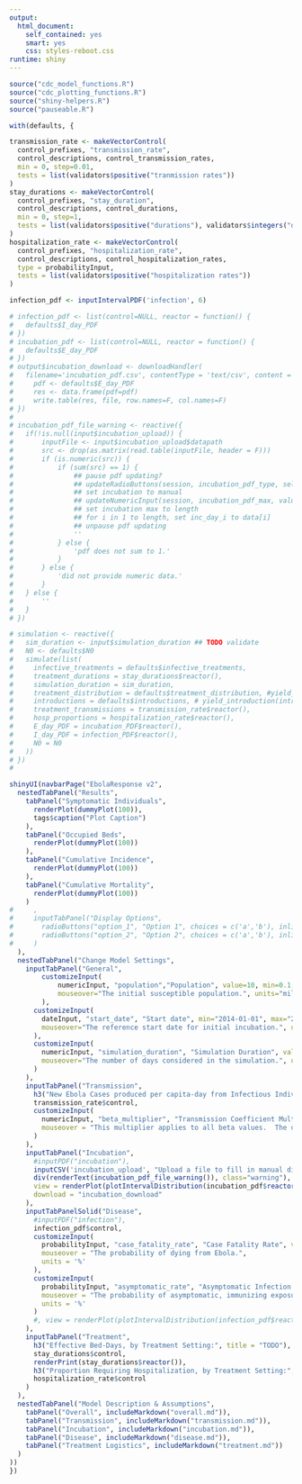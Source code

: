```yaml
---
output:
  html_document:
    self_contained: yes
    smart: yes
    css: styles-reboot.css
runtime: shiny
---
```

```r
source("cdc_model_functions.R")
source("cdc_plotting_functions.R")
source("shiny-helpers.R")
source("pauseable.R")

with(defaults, {

transmission_rate <- makeVectorControl(
  control_prefixes, "transmission_rate",
  control_descriptions, control_transmission_rates,
  min = 0, step=0.01,
  tests = list(validators$positive("tranmission rates"))
)
stay_durations <- makeVectorControl(
  control_prefixes, "stay_duration",
  control_descriptions, control_durations,
  min = 0, step=1,
  tests = list(validators$positive("durations"), validators$integers("durations"))
)
hospitalization_rate <- makeVectorControl(
  control_prefixes, "hospitalization_rate",
  control_descriptions, control_hospitalization_rates,
  type = probabilityInput,
  tests = list(validators$positive("hospitalization rates"))
)

infection_pdf <- inputIntervalPDF('infection', 6)

# infection_pdf <- list(control=NULL, reactor = function() {
# 	defaults$I_day_PDF
# })
# incubation_pdf <- list(control=NULL, reactor = function() {
# 	defaults$E_day_PDF
# })
# output$incubation_download <- downloadHandler(
# 	filename='incubation_pdf.csv', contentType = 'text/csv', content = function(file) {
# 	  pdf <- defaults$E_day_PDF
# 	  res <- data.frame(pdf=pdf)
# 	  write.table(res, file, row.names=F, col.names=F)
# })
# 
# incubation_pdf_file_warning <- reactive({
# 	if(!is.null(input$incubation_upload)) {
# 		inputFile <- input$incubation_upload$datapath
# 		src <- drop(as.matrix(read.table(inputFile, header = F)))
# 		if (is.numeric(src)) {
# 			if (sum(src) == 1) {
# 				## pause pdf updating?
# 				## updateRadioButtons(session, incubation_pdf_type, selected="manual")
# 				## set incubation to manual
# 				## updateNumericInput(session, incubation_pdf_max, value=length(src))
# 				## set incubation max to length
# 				## for i in 1 to length, set inc_day_i to data[i]
# 				## unpause pdf updating
# 				''
# 			} else {
# 				'pdf does not sum to 1.'
# 			}
# 		} else {
# 			'did not provide numeric data.'
# 		}
# 	} else {
# 		''
# 	}
# })

# simulation <- reactive({
# 	sim_duration <- input$simulation_duration ## TODO validate
# 	N0 <- defaults$N0
#   simulate(list(
#     infective_treatments = defaults$infective_treatments,
#     treatment_durations = stay_durations$reactor(),
#     simulation_duration = sim_duration,
#     treatment_distribution = defaults$treatment_distribution, #yield_intervention(intervention_scenario()),
#     introductions = defaults$introductions, # yield_introduction(introduction_scenario()), 
#     treatment_transmissions = transmission_rate$reactor(),
#     hosp_proportions = hospitalization_rate$reactor(),
#     E_day_PDF = incubation_PDF$reactor(),
#     I_day_PDF = infection_PDF$reactor(),
#     N0 = N0
#   ))
# })
# 	

shinyUI(navbarPage("EbolaResponse v2",
  nestedTabPanel("Results",
    tabPanel("Symptomatic Individuals",
      renderPlot(dummyPlot(100)),
      tags$caption("Plot Caption")
    ),
    tabPanel("Occupied Beds",
      renderPlot(dummyPlot(100))
    ),
    tabPanel("Cumulative Incidence",
      renderPlot(dummyPlot(100))
    ),
    tabPanel("Cumulative Mortality",
      renderPlot(dummyPlot(100))
    )
#     ,
#     inputTabPanel("Display Options",
#       radioButtons("option_1", "Option 1", choices = c('a','b'), inline = T),
#       radioButtons("option_2", "Option 2", choices = c('a','b'), inline = T)
#     )
  ),
  nestedTabPanel("Change Model Settings",
    inputTabPanel("General",
    	customizeInput(
    		numericInput, "population","Population", value=10, min=0.1, step=0.1,
    		mouseover="The initial susceptible population.", units="millions"
    	),
      customizeInput(
      	dateInput, "start_date", "Start date", min="2014-01-01", max="2014-12-31", value="2014-02-03",
      	mouseover="The reference start date for initial incubation.", units="YYYY-MM-DD"
      ),
      customizeInput(
      	numericInput, "simulation_duration", "Simulation Duration", value=300, min=1, step=1,
      	mouseover="The number of days considered in the simulation.", units="days"
      )
    ),
    inputTabPanel("Transmission",
      h3("New Ebola Cases produced per capita-day from Infectious Individuals, by Treatment Setting:", title = "TODO"),
      transmission_rate$control,
      customizeInput(
      	numericInput, "beta_multiplier", "Transmission Coefficient Multiplier", value=1, min=0.01, step=0.01,
        mouseover = "This multiplier applies to all beta values.  The default value, 1, means that the transmission parameters are used directly.  A value of 2 means that all transmission rates are doubled, a value of 0.5 means that all rates are halved."
      )
    ),
    inputTabPanel("Incubation",
      #inputPDF("incubation"),
      inputCSV('incubation_upload', "Upload a file to fill in manual distribution."),
      div(renderText(incubation_pdf_file_warning()), class="warning"),
      view = renderPlot(plotIntervalDistribution(incubation_pdf$reactor())),
      download = "incubation_download"
    ),
    inputTabPanelSolid("Disease",
      #inputPDF("infection"),
      infection_pdf$control,
      customizeInput(
        probabilityInput, "case_fatality_rate", "Case Fatality Rate", value=0.7,
        mouseover = "The probability of dying from Ebola.",
        units = '%'
      ),
      customizeInput(
        probabilityInput, "asymptomatic_rate", "Asymptomatic Infection Rate", value=0.0,
        mouseover = "The probability of asymptomatic, immunizing exposure.",
        units = '%'
      )
      #, view = renderPlot(plotIntervalDistribution(infection_pdf$reactor()))
    ),
    inputTabPanel("Treatment",
      h3("Effective Bed-Days, by Treatment Setting:", title = "TODO"),
      stay_durations$control,
      renderPrint(stay_durations$reactor()),
      h3("Proportion Requiring Hospitalization, by Treatment Setting:", title = "TODO"),
      hospitalization_rate$control
    )
  ),
  nestedTabPanel("Model Description & Assumptions",
  	tabPanel("Overall", includeMarkdown("overall.md")),
  	tabPanel("Transmission", includeMarkdown("transmission.md")),
  	tabPanel("Incubation", includeMarkdown("incubation.md")),
  	tabPanel("Disease", includeMarkdown("disease.md")),
  	tabPanel("Treatment Logistics", includeMarkdown("treatment.md"))
  )
))
})
```